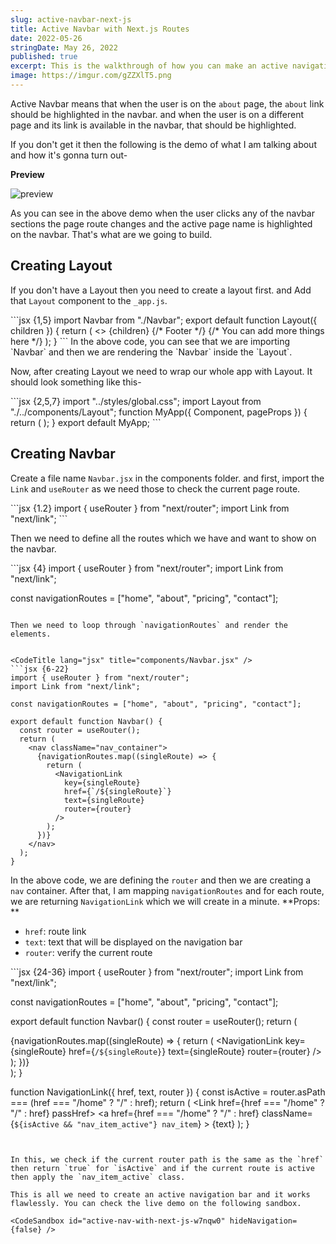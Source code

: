 ```yaml
---
slug: active-navbar-next-js
title: Active Navbar with Next.js Routes
date: 2022-05-26
stringDate: May 26, 2022
published: true
excerpt: This is the walkthrough of how you can make an active navigation bar by using Next.js router and it'll highlight the current page user visiting in the navbar.
image: https://imgur.com/gZZXlT5.png
---
```


Active Navbar means that when the user is on the `about` page, the `about` link should be highlighted in the navbar. and when the user is on a different page and its link is available in the navbar, that should be highlighted. 

If you don't get it then the following is the demo of what I am talking about and how it's gonna turn out-

**Preview**

![preview](https://imgur.com/ewfEjcH.png)

As you can see in the above demo when the user clicks any of the navbar sections the page route changes and the active page name is highlighted on the navbar. That's what are we going to build. 

## Creating Layout

If you don't have a Layout then you need to create a layout first. and Add that `Layout` component to the `_app.js`.

<CodeTitle lang="jsx" title="components/Layout.jsx" />
```jsx {1,5}
import Navbar from "./Navbar";
export default function Layout({ children }) {
  return (
    <>
      <Navbar />
      {children}
      {/* Footer */}
      {/* You can add more things here  */}
    </>
  );
}
```
In the above code, you can see that we are importing `Navbar` and then we are rendering the `Navbar` inside the `Layout`.

Now, after creating Layout we need to wrap our whole app with Layout. It should look something like this-

<CodeTitle lang="jsx" title="pages/_app.js" />
```jsx {2,5,7}
import "../styles/global.css";
import Layout from "./../components/Layout";
function MyApp({ Component, pageProps }) {
  return (
    <Layout>
      <Component {...pageProps} />
    </Layout>
  );
}
export default MyApp;
``` 

## Creating Navbar

Create a file name `Navbar.jsx` in the components folder. and first, import the `Link` and `useRouter` as we need those to check the current page route.

<CodeTitle lang="jsx" title="components/Navbar.jsx" />
```jsx {1.2}
import { useRouter } from "next/router";
import Link from "next/link";
```

Then we need to define all the routes which we have and want to show on the navbar.

<CodeTitle lang="jsx" title="components/Navbar.jsx" />
```jsx {4}
import { useRouter } from "next/router";
import Link from "next/link";

const navigationRoutes = ["home", "about", "pricing", "contact"];
```

Then we need to loop through `navigationRoutes` and render the elements.


<CodeTitle lang="jsx" title="components/Navbar.jsx" />
```jsx {6-22}
import { useRouter } from "next/router";
import Link from "next/link";

const navigationRoutes = ["home", "about", "pricing", "contact"];

export default function Navbar() {
  const router = useRouter();
  return (
    <nav className="nav_container">
      {navigationRoutes.map((singleRoute) => {
        return (
          <NavigationLink
            key={singleRoute}
            href={`/${singleRoute}`}
            text={singleRoute}
            router={router}
          />
        );
      })}
    </nav>
  );
}
```


In the above code, we are defining the `router` and then we are creating a `nav` container. After that, I am mapping `navigationRoutes` and for each route, we are returning `NavigationLink` which we will create in a minute.
**Props: **
- `href`: route link
- `text`: text that will be displayed on the navigation bar
- `router`: verify the current route

<CodeTitle lang="jsx" title="components/Navbar.jsx" />
```jsx {24-36}
import { useRouter } from "next/router";
import Link from "next/link";

const navigationRoutes = ["home", "about", "pricing", "contact"];

export default function Navbar() {
  const router = useRouter();
  return (
    <nav className="nav_container">
      {navigationRoutes.map((singleRoute) => {
        return (
          <NavigationLink
            key={singleRoute}
            href={`/${singleRoute}`}
            text={singleRoute}
            router={router}
          />
        );
      })}
    </nav>
  );
}

function NavigationLink({ href, text, router }) {
  const isActive = router.asPath === (href === "/home" ? "/" : href);
  return (
    <Link href={href === "/home" ? "/" : href} passHref>
      <a
        href={href === "/home" ? "/" : href}
        className={`${isActive && "nav_item_active"} nav_item`}
      >
        {text}
      </a>
    </Link>
  );
}
```


In this, we check if the current router path is the same as the `href` then return `true` for `isActive` and if the current route is active then apply the `nav_item_active` class.

This is all we need to create an active navigation bar and it works flawlessly. You can check the live demo on the following sandbox. 

<CodeSandbox id="active-nav-with-next-js-w7nqw0" hideNavigation={false} />

